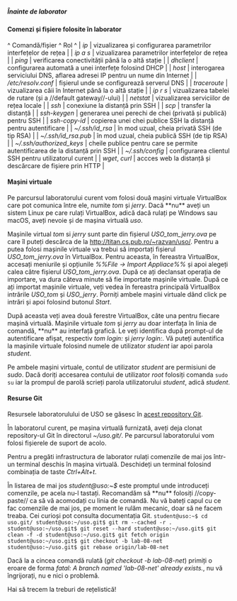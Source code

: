 ===== Înainte de laborator =====

==== Comenzi și fișiere folosite în laborator ====

^ Comandă/fișier ^ Rol ^
| ''ip'' | vizualizarea și configurarea parametrilor interfețelor de rețea |
| ''ip a s'' | vizualizarea parametrilor interfețelor de rețea |
| ''ping'' | verificarea conectivității până la o altă stație |
| ''dhclient'' | configurarea automată a unei interfețe folosind DHCP |
| ''host'' | interogarea serviciului DNS, aflarea adresei IP pentru un nume din Internet |
| ''/etc/resolv.conf'' | fișierul unde se configurează serverul DNS |
| ''traceroute'' | vizualizarea căii în Internet până la o altă stație |
| ''ip r s'' | vizualizarea tabelei de rutare (și a //default gateway//-ului) |
| ''netstat'' | vizualizarea serviciilor de rețea locale |
| ''ssh'' | conexiune la distanță prin SSH |
| ''scp'' | transfer la distanță |
| ''ssh-keygen'' | generarea unei perechi de chei (privată și publică) pentru SSH |
| ''ssh-copy-id'' | copierea unei chei publice SSH la distanță pentru autentificare |
| ''~/.ssh/id_rsa'' | în mod uzual, cheia privată SSH (de tip RSA) |
| ''~/.ssh/id_rsa.pub'' | în mod uzual, cheia publică SSH (de tip RSA) |
| ''~/.ssh/authorized_keys'' | cheile publice pentru care se permite autentificarea de la distanță prin SSH |
| ''~/.ssh/config'' | configurarea clientul SSH pentru utilizatorul curent |
| ''wget'', ''curl'' | accces web la distanță și descărcare de fișiere prin HTTP |

==== Mașini virtuale ====

Pe parcursul laboratorului curent vom folosi două mașini virtuale VirtualBox care pot comunica între ele, numite ''tom'' și ''jerry''. Dacă **nu** aveți un sistem Linux pe care rulați VirtualBox, adică dacă rulați pe Windows sau macOS, aveți nevoie și de mașina virtuală ''uso''.

Mașinile virtual ''tom'' si ''jerry'' sunt parte din fișierul ''USO_tom_jerry.ova'' pe care îl puteți descărca de la http://titan.cs.pub.ro/~razvan/uso/. Pentru a putea folosi mașinile virtuale va trebui să importați fișierul ''USO_tom_jerry.ova'' în VirtualBox. Pentru aceasta, în fereastra VirtualBox, accesați meniurile și opțiunile ''%%File -> Import Appliace%%'' și apoi alegeți calea către fișierul ''USO_tom_jerry.ova''. După ce ați declansat operația de importare, va dura câteva minute să fie importate mașinile virtuale. După ce ați importat mașinile virtuale, veți vedea în fereastra principală VirtualBox intrările ''USO_tom'' și ''USO_jerry''. Porniți ambele mașini virtuale dând click pe intrări și apoi folosind butonul ''Start''.

După aceasta veți avea două ferestre VirtualBox, câte una pentru fiecare mașină virtuală. Mașinile virtuale ''tom'' și ''jerry'' au doar interfața în linia de comandă, **nu** au interfață grafică. Le veți identifica după prompt-ul de autentificare afișat, respectiv ''tom login:'' și ''jerry login:''. Vă puteți autentifica la mașinile virtuale folosind numele de utilizator ''student'' iar apoi parola ''student''.

<note tip>
Pe ambele mașini virtuale, contul de utilizator ''student'' are permisiuni de ''sudo''. Dacă doriți accesarea contului de utilizator ''root'' folosiți comanda
<code>
sudo su
</code>
iar la prompul de parolă scrieți parola utilizatorului ''student'', adică ''student''.
</note>

==== Resurse Git ====

Resursele laboratorulului de USO se găsesc în [[https://github.com/systems-cs-pub-ro/uso|acest repository Git]].

În laboratorul curent, pe mașina virtuală furnizată, aveți deja clonat repository-ul Git în directorul ''~/uso.git/''. Pe parcursul laboratorului vom folosi fișierele de suport de acolo.

<note important>
Pentru a pregăti infrastructura de laborator rulați comenzile de mai jos într-un terminal deschis în mașina virtuală. Deschideți un terminal folosind combinația de taste ''Ctrl+Alt+t''.

În listarea de mai jos ''student@uso:~$'' este promptul unde introduceți comenzile, pe acela nu-l tastați. Recomandăm să **nu** folosiți //copy-paste// ca să vă acomodați cu linia de comandă. Nu vă bateți capul cu ce fac comenzile de mai jos, pe moment le rulăm mecanic, doar să ne facem treaba. Cei curioși pot consulta documentația Git.
<code>
student@uso:~$ cd uso.git/
student@uso:~/uso.git$ git rm --cached -r .
student@uso:~/uso.git$ git reset --hard
student@uso:~/uso.git$ git clean -f -d
student@uso:~/uso.git$ git fetch origin
student@uso:~/uso.git$ git checkout -b lab-08-net
student@uso:~/uso.git$ git rebase origin/lab-08-net
</code>

Dacă la a cincea comandă rulată (''git checkout -b lab-08-net'') primiți o eroare de forma ''fatal: A branch named 'lab-08-net' already exists.'', nu vă îngrijorați, nu e nici o problemă.
</note>

Hai să trecem la treburi de rețelistică!
